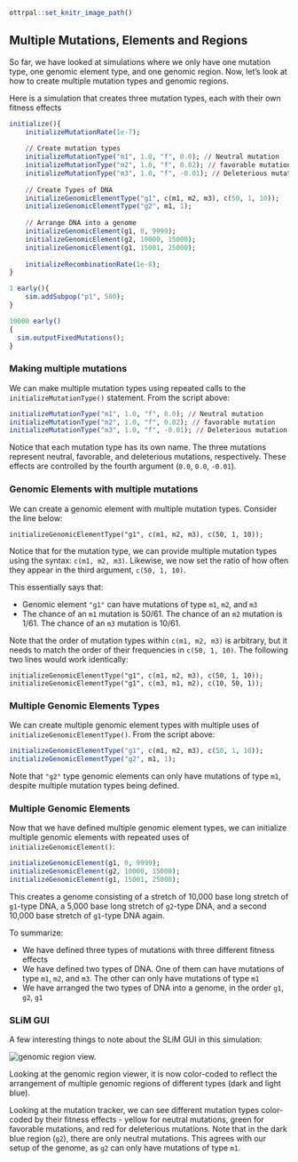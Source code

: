 ```r
ottrpal::set_knitr_image_path()
``` 

## Multiple Mutations, Elements and Regions 

So far, we have looked at simulations where we only have one mutation type, one genomic element type, and one genomic region. Now, let's look at how to create multiple mutation types and genomic regions.

Here is a simulation that creates three mutation types, each with their own fitness effects

```r
initialize(){
	initializeMutationRate(1e-7);
	
	// Create mutation types
	initializeMutationType("m1", 1.0, "f", 0.0); // Neutral mutation
	initializeMutationType("m2", 1.0, "f", 0.02); // favorable mutation
	initializeMutationType("m3", 1.0, "f", -0.01); // Deleterious mutation	
	
	// Create Types of DNA 
	initializeGenomicElementType("g1", c(m1, m2, m3), c(50, 1, 10)); 
	initializeGenomicElementType("g2", m1, 1); 
	
	// Arrange DNA into a genome
	initializeGenomicElement(g1, 0, 9999);
	initializeGenomicElement(g2, 10000, 15000);
	initializeGenomicElement(g1, 15001, 25000);
	
	initializeRecombinationRate(1e-8);
}

1 early(){
	sim.addSubpop("p1", 500);
}

10000 early()
{
  sim.outputFixedMutations();
} 
```

### Making multiple mutations

We can make multiple mutation types using repeated calls to the `initializeMutationType()` statement. From the script above:

```r
initializeMutationType("m1", 1.0, "f", 0.0); // Neutral mutation
initializeMutationType("m2", 1.0, "f", 0.02); // favorable mutation
initializeMutationType("m3", 1.0, "f", -0.01); // Deleterious mutation	
```

Notice that each mutation type has its own name. The three mutations represent neutral, favorable, and deleterious mutations, respectively. These effects are controlled by the fourth argument (`0.0`, `0.0`, `-0.01`).

### Genomic Elements with multiple mutations

We can create a genomic element with multiple mutation types. Consider the line below:

`initializeGenomicElementType("g1", c(m1, m2, m3), c(50, 1, 10));` 

Notice that for the mutation type, we can provide multiple mutation types using the syntax: `c(m1, m2, m3)`. Likewise, we now set the ratio of how often they appear in the third argument, `c(50, 1, 10)`. 

This essentially says that: 

* Genomic element `"g1"` can have mutations of type `m1`, `m2`, and `m3`
* The chance of an `m1` mutation is 50/61. The chance of an `m2` mutation is 1/61. The chance of an `m3` mutation is 10/61.

Note that the order of mutation types within `c(m1, m2, m3)` is arbitrary, but it needs to match the order of their frequencies in `c(50, 1, 10)`. The following two lines would work identically:

`initializeGenomicElementType("g1", c(m1, m2, m3), c(50, 1, 10));`
`initializeGenomicElementType("g1", c(m3, m1, m2), c(10, 50, 1));`

### Multiple Genomic Elements Types

We can create multiple genomic element types with multiple uses of `initializeGenomicElementType()`. From the script above:

```r
initializeGenomicElementType("g1", c(m1, m2, m3), c(50, 1, 10)); 
initializeGenomicElementType("g2", m1, 1); 
```

Note that `"g2"` type genomic elements can only have mutations of type `m1`, despite multiple mutation types being defined. 

### Multiple Genomic Elements

Now that we have defined multiple genomic element types, we can initialize multiple genomic elements with repeated uses of `initializeGenomicElement()`:

```r
initializeGenomicElement(g1, 0, 9999);
initializeGenomicElement(g2, 10000, 15000);
initializeGenomicElement(g1, 15001, 25000);
```

This creates a genome consisting of a stretch of 10,000 base long stretch of `g1`-type DNA, a 5,000 base long stretch of `g2`-type DNA, and a second 10,000 base stretch of `g1`-type DNA again.

To summarize:

* We have defined three types of mutations with three different fitness effects
* We have defined two types of DNA. One of them can have mutations of type `m1`, `m2`, and `m3`. The other can only have mutations of type `m1`
* We have arranged the two types of DNA into a genome, in the order `g1`, `g2`, `g1`

### SLiM GUI 

A few interesting things to note about the SLiM GUI in this simulation: 

<img src="img/multipleRegions.png" title="genomic region view" alt="genomic region view." style="display: block; margin: auto;" />

Looking at the genomic region viewer, it is now color-coded to reflect the arrangement of multiple genomic regions of different types (dark and light blue).

Looking at the mutation tracker, we can see different mutation types color-coded by their fitness effects - yellow for neutral mutations, green for favorable mutations, and red for deleterious mutations. Note that in the dark blue region (`g2`), there are only neutral mutations. This agrees with our setup of the genome, as `g2` can only have mutations of type `m1`.

















